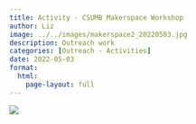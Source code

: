 ```yaml
---
title: Activity - CSUMB Makerspace Workshop
author: Liz
image: ../../images/makerspace2_20220503.jpg
description: Outreach work
categories: [Outreach - Activities]
date: 2022-05-03
format:
  html:
    page-layout: full
---
```


![](../../images/makerspace2_20220503.jpg)